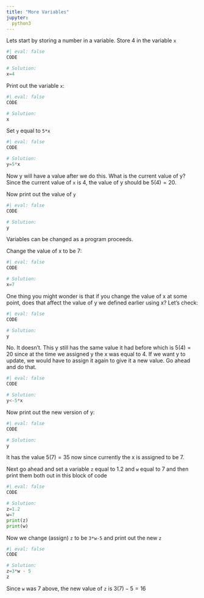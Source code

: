 ```yaml
---
title: "More Variables"
jupyter:
  python3
---
```


Lets start by storing a number in a variable. Store 4 in the variable `x`

```python
#| eval: false
CODE
```

```python
# Solution:
x=4
```

Print out the variable `x`:

```python
#| eval: false
CODE
```

```python
# Solution:
x
```

Set `y` equal to `5*x`

```python
#| eval: false
CODE
```

```python
# Solution:
y=5*x
```
Now y will have a value after we do this. What is the current value of y? Since the current value of `x` is 4, the value of y should be $5(4)=20$.

Now print out the value of `y`
```python
#| eval: false
CODE
```
```python
# Solution:
y
```

Variables can be changed as a program proceeds.

Change the value of x to be 7:

```python
#| eval: false
CODE
```
```python
# Solution:
x=7
```

One thing you might wonder is that if you change the value of x at some point, does that affect the value of y we defined earlier using x? Let's check:
```python
#| eval: false
CODE
```
```python
# Solution:
y
```

No. It doesn't. This y still has the same value it had before which is $5(4) = 20$ since at the time we assigned y the x was equal to 4.
If we want y to update, we would have to assign it again to give it a new value. Go ahead and do that.

```python
#| eval: false
CODE
```
```python
# Solution:
y<-5*x
```

Now print out the new version of y:

```python
#| eval: false
CODE
```
```python
# Solution:
y
```
It has the value $5(7) = 35$ now since currently the x is assigned to be 7.

Next go ahead and set a variable `z` equal to 1.2 and `w` equal to 7 and then print them both out in this block of code

```python
#| eval: false
CODE
```
```python
# Solution:
z=1.2
w=7
print(z)
print(w)
```

Now we change (assign) `z` to be `3*w-5` and print out the new `z`
```python
#| eval: false
CODE
```
```python
# Solution:
z=3*w - 5
z
```
Since `w` was 7 above, the new value of `z` is $3(7)-5 = 16$

